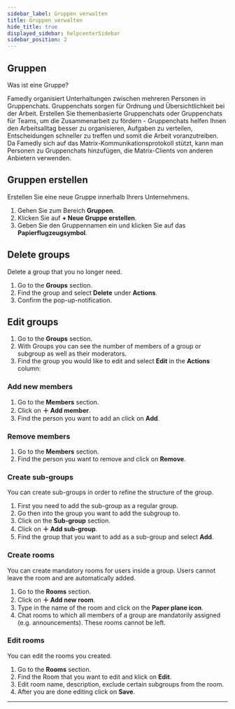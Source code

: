 ```yaml
---
sidebar_label: Gruppen verwalten
title: Gruppen verwalten
hide_title: true
displayed_sidebar: helpcenterSidebar
sidebar_position: 2
---
```



<div class="hero hero--primary">
  <div class="container">
    <h2 class="hero__title">Gruppen</h2>
    <p class="hero__subtitle">Was ist eine Gruppe?</p>
    <p>Famedly organisiert Unterhaltungen zwischen mehreren Personen in Gruppenchats. Gruppenchats sorgen für Ordnung und Übersichtlichkeit bei der Arbeit. Erstellen Sie themenbasierte Gruppenchats oder Gruppenchats für Teams, um die Zusammenarbeit zu fördern - Gruppenchats helfen Ihnen den Arbeitsalltag besser zu organisieren, Aufgaben zu verteilen, Entscheidungen schneller zu treffen und somit die Arbeit voranzutreiben. Da Famedly sich auf das Matrix-Kommunikationsprotokoll stützt, kann man Personen zu Gruppenchats hinzufügen, die Matrix-Clients von anderen Anbietern verwenden.</p>
  </div>
</div>

## Gruppen erstellen

Erstellen Sie eine neue Gruppe innerhalb Ihrers Unternehmens.

<Tabs>
  <TabItem value="desktop" label="Desktop" default>
  <ol>
    <li>Gehen Sie zum Bereich <b>Gruppen</b>.</li>
    <li>Klicken Sie auf <b>+ Neue Gruppe erstellen</b>.</li>
    <li>Geben Sie den Gruppennamen ein und klicken Sie auf das <b>Papierflugzeugsymbol</b>.</li>
  </ol>
  </TabItem>
</Tabs>

## Delete groups

Delete a group that you no longer need.

<Tabs>
  <TabItem value="desktop" label="Desktop" default>
  <ol>
    <li>Go to the <b>Groups</b> section.</li>
    <li>Find the group and select <b>Delete</b> under <b>Actions</b>.</li>
    <li>Confirm the pop-up-notification.</li>
  </ol>
  </TabItem>
</Tabs>

## Edit groups

<Tabs>
  <TabItem value="desktop" label="Desktop" default>
  <ol>
    <li>Go to the <b>Groups</b> section.</li>
    <li>With Groups you can see the number of members of a group or subgroup as well as their moderators.</li>
    <li>Find the group you would like to edit and select <b>Edit</b> in the <b>Actions</b> column:</li>
  </ol>
  </TabItem>
</Tabs>

### Add new members

<Tabs>
  <TabItem value="desktop" label="Desktop" default>
  <ol>
    <li>Go to the <b>Members</b> section.</li>
    <li>Click on <b>＋ Add member</b>.</li>
    <li>Find the person you want to add an click on <b>Add</b>.</li>
  </ol>
  </TabItem>
</Tabs>

### Remove members

<Tabs>
  <TabItem value="desktop" label="Desktop" default>
  <ol>
    <li>Go to the <b>Members</b> section.</li>
    <li>Find the person you want to remove and click on <b>Remove</b>.</li>
  </ol>
  </TabItem>
</Tabs>

### Create sub-groups

You can create sub-groups in order to refine the structure of the group.

<Tabs>
  <TabItem value="desktop" label="Desktop" default>
  <ol>
    <li>First you need to add the sub-group as a regular group.</li>
    <li>Go then into the group you want to add the subgroup to.</li>
    <li>Click on the <b>Sub-group</b> section.</li>
    <li>Click on <b>＋ Add sub-group</b>.</li>
    <li>Find the group that you want to add as a sub-group and select <b>Add</b>.</li>
  </ol>
  </TabItem>
</Tabs>

### Create rooms

You can create mandatory rooms for users inside a group. Users cannot leave the room and are automatically added.

<Tabs>
  <TabItem value="desktop" label="Desktop" default>
  <ol>
    <li>Go to the <b>Rooms</b> section.</li>
    <li>Click on <b>＋ Add new room</b>.</li>
    <li>Type in the name of the room and click on the <b>Paper plane icon</b>.</li>
    <li>Chat rooms to which all members of a group are mandatorily assigned (e.g. announcements). These rooms cannot be left.</li>
  </ol>
  </TabItem>
</Tabs>

### Edit rooms

You can edit the rooms you created.

<Tabs>
  <TabItem value="desktop" label="Desktop" default>
  <ol>
    <li>Go to the <b>Rooms</b> section.</li>
    <li>Find the Room that you want to edit and klick on <b>Edit</b>.</li>
    <li>Edit room name, description, exclude certain subgroups from the room.</li>
    <li>After you are done editing click on <b>Save</b>.</li>
  </ol>
  </TabItem>
</Tabs>

* * *
